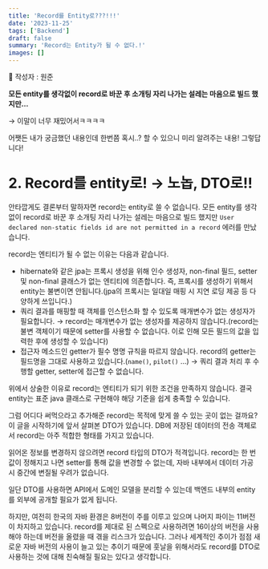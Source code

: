 ```yaml
---
title: 'Record를 Entity로???!!!'
date: '2023-11-25'
tags: ['Backend']
draft: false
summary: 'Record는 Entity가 될 수 없다.!'
images: []
---
```


🦡 작성자 : 원준

**모든 entity를 생각없이 record로 바꾼 후 소개팅 자리 나가는 설레는 마음으로 빌드 했지만…**

→ 이말이 너무 재밌어서ㅋㅋㅋㅋ

어쨋든 내가 궁금했던 내용인데 한번쯤 혹시..? 할 수 있으니 미리 알려주는 내용! 그렇답니다!

# 2. Record를 entity로! → 노놉, DTO로!!

안타깝게도 결론부터 말하자면 record는 entity로 쓸 수 없습니다. 모든 entity를 생각없이 record로 바꾼 후 소개팅 자리 나가는 설레는 마음으로 빌드 했지만 `User declared non-static fields id are not permitted in a record` 에러를 만났습니다.

record는 엔티티가 될 수 없는 이유는 다음과 같습니다.

- hibernate와 같은 jpa는 프록시 생성을 위해 인수 생성자, non-final 필드, setter 및 non-final 클래스가 없는 엔티티에 의존합니다. 즉, 프록시를 생성하기 위해서 entity는 불변이면 안됩니다.(jpa의 프록시는 일대일 매핑 시 지연 로딩 제공 등 다양하게 쓰입니다.)
- 쿼리 결과를 매핑할 때 객체를 인스턴스화 할 수 있도록 매개변수가 없는 생성자가 필요합니다. → record는 매개변수가 없는 생성자를 제공하지 않습니다.(record는 불변 객체이기 때문에 setter를 사용할 수 없습니다. 이로 인해 모든 필드의 값을 입력한 후에 생성할 수 있습니다)
- 접근자 메소드인 getter가 필수 명명 규칙을 따르지 않습니다. record의 getter는 필드명을 그대로 사용하고 있습니다.(`name()`, `pilot()` …) → 쿼리 결과 처리 후 수행할 getter, setter에 접근할 수 없습니다.

위에서 상술한 이유로 record는 엔티티가 되기 위한 조건을 만족하지 않습니다. 결국 entity는 표준 java 클래스로 구현해야 해당 기준을 쉽게 충족할 수 있습니다.

그럼 어디다 써먹으라고 추가해준 record는 목적에 맞게 쓸 수 있는 곳이 없는 걸까요? 이 글을 시작하기에 앞서 살펴본 DTO가 있습니다. DB에 저장된 데이터의 전송 객체로서 record는 아주 적합한 형태를 가지고 있습니다.

읽어온 정보를 변경하지 않으려면 record 타입의 DTO가 적격입니다. record는 한 번 값이 정해지고 나면 setter를 통해 값을 변경할 수 없는데, 자바 내부에서 데이터 가공 시 중간에 변질될 우려가 없습니다.

일단 DTO를 사용하면 API에서 도메인 모델을 분리할 수 있는데 백엔드 내부의 entity를 외부에 공개할 필요가 없게 됩니다.

하지만, 여전히 한국의 자바 환경은 8버전이 주를 이루고 있으며 나머지 파이는 11버전이 차지하고 있습니다. record를 제대로 된 스펙으로 사용하려면 16이상의 버전을 사용해야 하는데 버전을 올렸을 때 겪을 리스크가 있습니다. 그러나 세계적인 추이가 점점 새로운 자바 버전의 사용이 늘고 있는 추이기 때문에 훗날을 위해서라도 record를 DTO로 사용하는 것에 대해 친숙해질 필요는 있다고 생각합니다.

